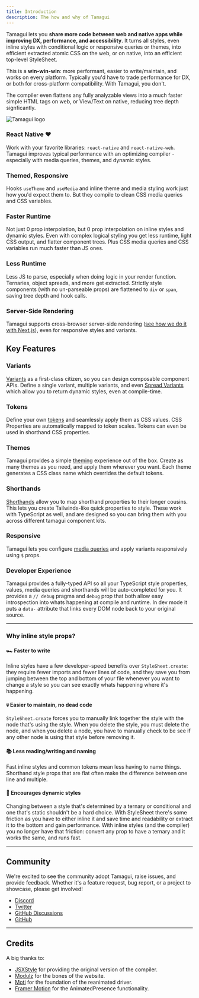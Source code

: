 ```yaml
---
title: Introduction
description: The how and why of Tamagui
---
```


Tamagui lets you **share more code between web and native apps while improving DX, performance, and accessibility**. It turns all styles, even inline styles with conditional logic or responsive queries or themes, into efficient extracted atomic CSS on the web, or on native, into an efficient top-level StyleSheet.

This is a **win-win-win**: more performant, easier to write/maintain, and works on every platform. Typically you'd have to trade performance for DX, or both for cross-platform compatibility. With Tamagui, you don't.

The compiler even flattens any fully analyzable views into a much faster simple HTML tags on web, or View/Text on native, reducing tree depth signficantly.

<Image title="Tamagui logo" src="/blog/introducing-tamagui/hero.png" height={200} />

### React Native ❤️

Work with your favorite libraries: `react-native` and `react-native-web`. Tamagui improves typical performance with an optimizing compiler - especially with media queries, themes, and dynamic styles.

### Themed, Responsive

Hooks `useTheme` and `useMedia` and inline theme and media styling work just how you'd expect them to. But they compile to clean CSS media queries and CSS variables.

### Faster Runtime

Not just 0 prop interpolation, but 0 prop interpolation on inline styles and dynamic styles. Even with complex logical styling you get less runtime, light CSS output, and flatter component trees. Plus CSS media queries and CSS variables run much faster than JS ones.

### Less Runtime

Less JS to parse, especially when doing logic in your render function. Ternaries, object spreads, and more get extracted. Strictly style components (with no un-parseable props) are flattened to `div` or `span`, saving tree depth and hook calls.

### Server-Side Rendering

Tamagui supports cross-browser server-side rendering ([see how we do it with Next.js](https://github.com/tamagui/tamagui/tree/master/packages/site)), even for responsive styles and variants.

## Key Features

### Variants

[Variants](/docs/core/styled) as a first-class citizen, so you can design composable component APIs. Define a single variant, multiple variants, and even [Spread Variants](/docs/core/styled#spread-variants) which allow you to return dynamic styles, even at compile-time.

### Tokens

Define your own [tokens](/docs/intro/configuration) and seamlessly apply them as CSS values. CSS Properties are automatically mapped to token scales. Tokens can even be used in shorthand CSS properties.

### Themes

Tamagui provides a simple [theming](/docs/intro/themes) experience out of the box. Create as many themes as you need, and apply them wherever you want. Each theme generates a CSS class name which overrides the default tokens.

### Shorthands

[Shorthands](/docs/intro/configuration#shorthands) allow you to map shorthand properties to their longer cousins. This lets you create Tailwinds-like quick properties to style. These work with TypeScript as well, and are designed so you can bring them with you across different tamagui component kits.

### Responsive

Tamagui lets you configure [media queries](/docs/core/use-media) and apply variants responsively using `$` props.

### Developer Experience

Tamagui provides a fully-typed API so all your TypeScript style properties, values, media queries and shorthands will be auto-completed for you. It provides a `// debug` pragma and `debug` prop that both allow easy introspection into whats happening at compile and runtime. In dev mode it puts a `data-` attribute that links every DOM node back to your original source.

---

### Why inline style props?

#### 🏎 Faster to write

Inline styles have a few developer-speed benefits over `StyleSheet.create`: they require fewer imports and fewer lines of code, and they save you from jumping between the top and bottom of your file whenever you want to change a style so you can see exactly whats happening where it's happening.

#### 💀 Easier to maintain, no dead code

`StyleSheet.create` forces you to manually link together the style with the node that's using the style. When you delete the style, you must delete the node, and when you delete a node, you have to manually check to be see if any other node is using that style before removing it.

#### 📚 Less reading/writing and naming

Fast inline styles and common tokens mean less having to name things. Shorthand style props that are flat often make the difference between one line and multiple.

#### 💃 Encourages dynamic styles

Changing between a style that's determined by a ternary or conditional and one that's static shouldn't be a hard choice. With StyleSheet there's some friction as you have to either inline it and save time and readability or extract it to the bottom and gain performance. With inline styles (and the compiler) you no longer have that friction: convert any prop to have a ternary and it works the same, and runs fast.

---

## Community

We're excited to see the community adopt Tamagui, raise issues, and provide feedback. Whether it's a feature request, bug report, or a project to showcase, please get involved!

- [Discord](https://discord.gg/4qh6tdcVDa)
- [Twitter](https://twitter.com/tamagui_js)
- [GitHub Discussions](https://github.com/tamagui/tamagui/discussions)
- [GitHub](https://github.com/tamagui/tamagui)

---

## Credits

A big thanks to:

- [JSXStyle](https://github.com/jsxstyle/jsxstyle) for providing the original version of the compiler.
- [Modulz](https://github.com/modulz) for the bones of the website.
- [Moti](https://moti.fyi) for the foundation of the reanimated driver.
- [Framer Motion](https://github.com/framer/motion) for the AnimatedPresence functionality.
